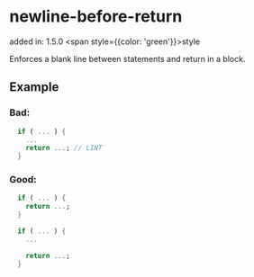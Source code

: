 # newline-before-return
added in: 1.5.0 <span style={{color: 'green'}}>style</span>

Enforces a blank line between statements and return in a block.

## Example
### Bad:
```dart
  if ( ... ) {
    ...
    return ...; // LINT
  }
```
### Good:
```dart
  if ( ... ) {
    return ...;
  }

  if ( ... ) {
    ...

    return ...;
  }
```
